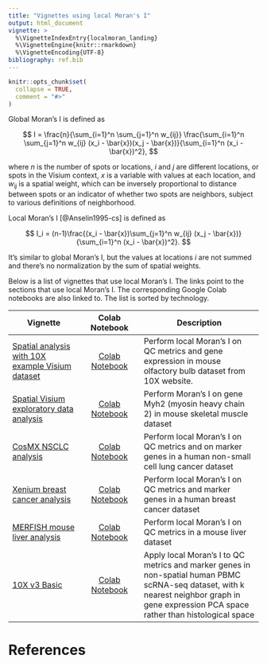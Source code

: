 ```yaml
---
title: "Vignettes using local Moran's I"
output: html_document
vignette: >
  %\VignetteIndexEntry{localmoran_landing}
  %\VignetteEngine{knitr::rmarkdown}
  %\VignetteEncoding{UTF-8}
bibliography: ref.bib
---
```


```r
knitr::opts_chunk$set(
  collapse = TRUE,
  comment = "#>"
)
```

Global Moran's I is defined as

$$
I = \frac{n}{\sum_{i=1}^n \sum_{j=1}^n w_{ij}} \frac{\sum_{i=1}^n \sum_{j=1}^n w_{ij} (x_i - \bar{x})(x_j - \bar{x})}{\sum_{i=1}^n (x_i - \bar{x})^2},
$$

where $n$ is the number of spots or locations, $i$ and $j$ are different locations, or spots in the Visium context, $x$ is a variable with values at each location, and $w_{ij}$ is a spatial weight, which can be inversely proportional to distance between spots or an indicator of whether two spots are neighbors, subject to various definitions of neighborhood. 

Local Moran's I [@Anselin1995-cs] is defined as

$$
I_i = (n-1)\frac{(x_i - \bar{x})\sum_{j=1}^n w_{ij} (x_j - \bar{x})}{\sum_{i=1}^n (x_i - \bar{x})^2}.
$$

It's similar to global Moran's I, but the values at locations $i$ are not summed and there's no normalization by the sum of spatial weights. 

Below is a list of vignettes that use local Moran's I. The links point to the sections that use local Moran's I. The corresponding Google Colab notebooks are also linked to. The list is sorted by technology.

| Vignette | Colab Notebook | Description |
|--------------------|:---------------:|---------------------------------|
| [Spatial analysis with 10X example Visium dataset](https://pachterlab.github.io/voyager/articles/visium_10x_spatial.html#spatial-autocorrelation-of-qc-metrics) | [Colab Notebook](https://colab.research.google.com/github/pachterlab/voyager/blob/documentation/vignettes/visium_10x.ipynb) | Perform local Moran's I on QC metrics and gene expression in mouse olfactory bulb dataset from 10X website.
| [Spatial Visium exploratory data analysis](https://pachterlab.github.io/voyager/articles/vig2_visium.html#local-morans-i) | [Colab Notebook](https://colab.research.google.com/github/pachterlab/voyager/blob/documentation/vignettes/vig2_visium.ipynb) | Perform Moran's I on gene Myh2 (myosin heavy chain 2) in mouse skeletal muscle dataset
| [CosMX NSCLC analysis](https://pachterlab.github.io/voyager/articles/vig4_cosmx.html#local-spatial-statistics-of-marker-genes) | [Colab Notebook](https://colab.research.google.com/github/pachterlab/voyager/blob/documentation/vignettes/vig4_cosmx.ipynb) | Perform local Moran's I on QC metrics and on marker genes in a human non-small cell lung cancer dataset
| [Xenium breast cancer analysis](https://pachterlab.github.io/voyager/articles/vig5_xenium.html#local-spatial-statistics-of-marker-genes) | [Colab Notebook](https://colab.research.google.com/github/pachterlab/voyager/blob/documentation/vignettes/vig5_xenium.ipynb) | Perform local Moran's I on QC metrics and marker genes in a human breast cancer dataset
| [MERFISH mouse liver analysis](https://pachterlab.github.io/voyager/articles/vig6_merfish.html#spatial-autocorrelation-of-qc-metrics) | [Colab Notebook](https://colab.research.google.com/github/pachterlab/voyager/blob/documentation/vignettes/vig6_merfish.ipynb) | Perform local Moran's I on QC metrics in a mouse liver dataset
| [10X v3 Basic](https://pachterlab.github.io/voyager/articles/nonspatial.html#local-morans-i) | [Colab Notebook](https://colab.research.google.com/github/pachterlab/voyager/blob/documentation/vignettes/nonspatial.ipynb) | Apply local Moran's I to QC metrics and marker genes in non-spatial human PBMC scRNA-seq dataset, with k nearest neighbor graph in gene expression PCA space rather than histological space

# References
